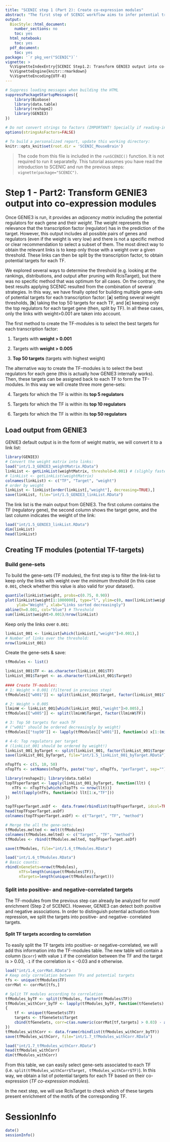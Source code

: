 ```yaml
---
title: "SCENIC step 1 (Part 2): Create co-expression modules"
abstract: "The first step of SCENIC workflow aims to infer potential transcription factor targets based on co-expression. On the first part, we ran GENIE3. Here, we will convert GENIE3 output into gene-sets with putative TF targets (co-expression modules)."
output:
  BiocStyle::html_document:
    number_sections: no
    toc: yes
  html_notebook:
    toc: yes
  pdf_document:
    toc: yes
package: '`r pkg_ver("SCENIC")`'
vignette: >
  %\VignetteIndexEntry{SCENIC Step1.2: Transform GENIE3 output into co-expression modules} 
  %\VignetteEngine{knitr::rmarkdown} 
  %\VignetteEncoding{UTF-8}
---
```


```r
# Suppress loading messages when building the HTML
suppressPackageStartupMessages({
    library(Biobase)
    library(data.table)
    library(reshape2)
    library(GENIE3)
})

# Do not convert strings to factors (IMPORTANT! Specially if reading-in GENIE3 text output)
options(stringsAsFactors=FALSE)

# To build a personalized report, update this working directory:
knitr::opts_knit$set(root.dir = 'SCENIC_MouseBrain')
```

> The code from this file is included in the `runSCENIC()` function. It is not required to run it separatelly. This tutorial assumes you have read the introduction to SCENIC and run the previous steps: `vignette(package="SCENIC")`.

# Step 1 - Part2: Transform GENIE3 output into co-expression modules 

Once GENIE3 is run, it provides an *adjacency matrix* including the potential regulators for each gene and their *weight*. The weight represents the relevance that the transcription factor (regulator) has in the prediction of the target. However, this output includes all possible pairs of genes and regulators (even if the weight is very low) and there is not a specific method or clear recommendation to select a subset of them. 
The most direct way to obtain the relevant links is to keep only those with a weight over a given threshold. These links can then be split by the transcription factor, to obtain potential targets for each TF. 

We explored several ways to determine the threshold (e.g. looking at the rankings, distributions, and output after pruning with RcisTarget), but there was no specific method that was optimum for all cases. On the contrary, the best results applying SCENIC resulted from the combination of several strategies. In this way, we have finally opted for building multiple gene-sets of potential targets for each transcription factor: [**a**] setting several weight thresholds, [**b**] taking the top 50 targets for each TF, and [**c**] keeping only the top regulators for each target gene (then, split by TF). In all these cases, only the links with weight>0.001 are taken into account. 

The first method to create the TF-modules is to select the best targets for each transcription factor:

1. Targets with **weight > 0.001**

2. Targets with **weight > 0.005**

3. **Top 50 targets** (targets with highest weight)

The alternative way to create the TF-modules is to select the best regulators for each gene (this is actually how GENIE3 internally works). Then, these targets can be assigned back to each TF to form the TF-modules. In this way we will create three more gene-sets:

4. Targets for which the TF is within its **top 5 regulators**

5. Targets for which the TF is within its **top 10 regulators**

6. Targets for which the TF is within its **top 50 regulators**

## Load output from GENIE3
GENIE3 default output is in the form of weight matrix, we will convert it to a link list:
```r
library(GENIE3)
# Convert the weight matrix into links:
load("int/1.3_GENIE3_weightMatrix.RData")
linkList <- getLinkList(weightMatrix, threshold=0.001) # (slighly faster)
# linkList <- getLinkList(weightMatrix)
colnames(linkList) <- c("TF", "Target", "weight")
# order by weight
linkList <- linkList[order(linkList[,"weight"], decreasing=TRUE),]
save(linkList, file="int/1.5_GENIE3_linkList.RData")
```

The link list is the main output from GENIE3. The first column contains the TF (regulatory gene), the second column shows the target gene, and the last column indicates the weight of the link:
```r
load("int/1.5_GENIE3_linkList.RData")
dim(linkList)
head(linkList)
```

## Creating TF modules (potential TF-targets)

### Build gene-sets

To build the gene-sets (TF modules), the first step is to filter the link-list to keep only the links with weight over the *minimum* threshold (in this case `0.001`, check whether this value is also valid for your dataset). 

```r
quantile(linkList$weight, probs=c(0.75, 0.90))
plot(linkList$weight[1:1000000], type="l", ylim=c(0, max(linkList$weight)), main="Weight of the links",
     ylab="Weight", xlab="Links sorted decreasingly")
abline(h=0.001, col="blue") # Threshold
sum(linkList$weight>0.001)/nrow(linkList)
```

Keep only the links over `0.001`:
```r
linkList_001 <- linkList[which(linkList[,"weight"]>0.001),]
# Number of links over the threshold: 
nrow(linkList_001) 
```

Create the gene-sets & save:
```r
tfModules <- list()

linkList_001$TF <- as.character(linkList_001$TF)
linkList_001$Target <- as.character(linkList_001$Target)
  
#### Create TF-modules:
# 1: Weight > 0.001 (filtered in previous step) 
tfModules[["w001"]] <- split(linkList_001$Target, factor(linkList_001$TF))

# 2: Weight > 0.005
llminW <- linkList_001[which(linkList_001[,"weight"]>0.005),]
tfModules[["w005"]] <- split(llminW$Target, factor(llminW$TF))

# 3: Top 50 targets for each TF
# ("w001" should be ordered decreasingly by weight)
tfModules[["top50"]] <- lapply(tfModules[["w001"]], function(x) x[1:(min(length(x), 50))])

# 4-6: Top regulators per target 
# (linkList_001 should be ordered by weight!)
linkList_001_byTarget <- split(linkList_001, factor(linkList_001$Target))
save(linkList_001_byTarget, file="int/1.5_linkList_001_byTarget.RData")

nTopTfs <- c(5, 10, 50)
nTopTfs <- setNames(nTopTfs, paste("top", nTopTfs, "perTarget", sep=""))

library(reshape2); library(data.table)
topTFsperTarget <- lapply(linkList_001_byTarget, function(llt) {
   nTFs <- nTopTfs[which(nTopTfs <= nrow(llt))]
   melt(lapply(nTFs, function(x) llt[1:x,"TF"]))
})

topTFsperTarget.asDf <-  data.frame(rbindlist(topTFsperTarget, idcol=TRUE))
head(topTFsperTarget.asDf)
colnames(topTFsperTarget.asDf) <- c("Target", "TF", "method")

# Merge the all the gene-sets:
tfModules.melted <- melt(tfModules)
colnames(tfModules.melted) <- c("Target", "TF", "method")
tfModules <- rbind(tfModules.melted, topTFsperTarget.asDf)

save(tfModules, file="int/1.6_tfModules.RData")
```

```r
load("int/1.6_tfModules.RData")
# Basic counts:
rbind(nGeneSets=nrow(tfModules), 
      nTFs=length(unique(tfModules$TF)), 
      nTargets=length(unique(tfModules$Target)))
```

### Split into positive- and negative-correlated targets

The TF-modules from the previous step can already be analyzed for motif enrichment (Step 2 of SCENIC). However, GENIE3 can detect both positive and negative associations. In order to distinguish potential activation from repression, we split the targets into positive- and negative- correlated targets.

#### Split TF targets according to correlation
To easily split the TF targets into positive- or negative-correlated, we will add this information into the TF-modules table. The new table will contain a column (`$corr`) with value `1` if the correlation between the TF and the target is > 0.03, `-1` if the correlation is < -0.03 and `0` otherwise.

```r
load("int/1.4_corrMat.RData")
# Keep only correlation between TFs and potential targets
tfs <- unique(tfModules$TF)
corrMat <- corrMat[tfs,]

# Split TF modules according to correlation
tfModules_byTF <- split(tfModules, factor(tfModules$TF))
tfModules_withCorr_byTF <- lapply(tfModules_byTF, function(tfGeneSets)
{
    tf <- unique(tfGeneSets$TF)
    targets <- tfGeneSets$Target
    cbind(tfGeneSets, corr=c(as.numeric(corrMat[tf,targets] > 0.03) - as.numeric(corrMat[tf,targets] < -0.03)))
})
tfModules_withCorr <- data.frame(rbindlist(tfModules_withCorr_byTF))
save(tfModules_withCorr, file="int/1.7_tfModules_withCorr.RData")
```

```r
load("int/1.7_tfModules_withCorr.RData")
head(tfModules_withCorr)
dim(tfModules_withCorr)
```

From this table, we can easily select gene-sets associated to each TF (i.e. `split(tfModules_withCorr$Target, tfModules_withCorr$TF)`).
In this way, we obtain a list of potential targets for each TF based on their co-expression (*TF co-expression modules*). 

In the next step, we will use RcisTarget to check which of these targets present enrichment of the motifs of the corresponding TF.

# SessionInfo
```r
date()
sessionInfo()
```
